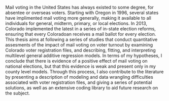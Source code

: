 Mail voting in the United States has always existed to some degree, for absentee or overseas voters. Starting with Oregon in 1996, several states have implimented mail voting more generally, making it available to all individuals for general, midterm, primary, or local elections. In 2013, Colorado implemented the latest in a series of in-state election reforms, ensuring that every Coloradoan receives a mail ballot for every election. This thesis aims at following a series of studies that conduct quantitative assesments of the impact of mail voting on voter turnout by examining Colorado voter registration files, and describing, fitting, and interpreting multilevel general additive regression models. In terms of my hypotheses, I conclude that there is evidence of a positive effect of mail voting on national elections, but that this evidence is weak and present only in my county level models. Through this process, I also contribute to the literature by presenting a description of modeling and data wrangling difficulties associated with voter registration files, and giving a series of potential solutions, as well as an extensive coding library to aid future research on the subject.